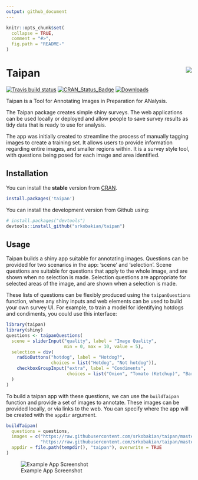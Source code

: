 ```yaml
---
output: github_document
---
```


<!-- README.md is generated from README.Rmd. Please edit that file -->

```r
knitr::opts_chunk$set(
  collapse = TRUE,
  comment = "#>",
  fig.path = "README-"
)
```

# Taipan <img src="man/figures/taipan.png" align="right" />

[![Travis build status](https://travis-ci.org/srkobakian/taipan.svg?branch=master)](https://travis-ci.org/srkobakian/taipan)
[![CRAN_Status_Badge](http://www.r-pkg.org/badges/version/taipan)](https://cran.r-project.org/package=taipan)
[![Downloads](http://cranlogs.r-pkg.org/badges/taipan?color=brightgreen)](https://cran.r-project.org/package=taipan)

Taipan is a Tool for Annotating Images in Preparation for ANalysis.

The Taipan package creates simple shiny surveys. The web applications can be used locally or deployed and allow people to save survey results as tidy data that is ready to use for analysis.

The app was initially created to streamline the process of manually tagging images to create a training set. 
It allows users to provide information regarding entire images, and smaller regions within. It is a survey style tool, with questions being posed for each image and area identified.


## Installation
You can install the **stable** version from [CRAN](https://cran.r-project.org/package=taipan).

```r
install.packages('taipan')
```

You can install the development version from Github using:

```r
# install.packages("devtools")
devtools::install_github("srkobakian/taipan")
```

## Usage

Taipan builds a shiny app suitable for annotating images. Questions can be provided for two scenarios in the app: 'scene' and 'selection'. Scene questions are suitable for questions that apply to the whole image, and are shown when no selection is made. Selection questions are appropriate for selected areas of the image, and are shown when a selection is made.

These lists of questions can be flexibly produced using the `taipanQuestions` function, where any shiny inputs and web elements can be used to build your own survey UI. For example, to train a model for identifying hotdogs and condiments, you could use this interface:

```r
library(taipan)
library(shiny)
questions <- taipanQuestions(
  scene = sliderInput("quality", label = "Image Quality",
                      min = 0, max = 10, value = 5),
  selection = div(
    radioButtons("hotdog", label = "Hotdog?",
                 choices = list("Hotdog", "Not hotdog")),
    checkboxGroupInput("extra", label = "Condiments",
                       choices = list("Onion", "Tomato (Ketchup)", "Barbeque", "Mustard"))
  )
)
```

To build a taipan app with these questions, we can use the `buildTaipan` function and provide a set of images to annotate. These images can be provided locally, or via links to the web. You can specify where the app will be created with the `appdir` argument.

```r
buildTaipan(
  questions = questions,
  images = c("https://raw.githubusercontent.com/srkobakian/taipan/master/sample_images/hotdog.jpg",
             "https://raw.githubusercontent.com/srkobakian/taipan/master/sample_images/not_hotdog.jpg"),
  appdir = file.path(tempdir(), "taipan"), overwrite = TRUE
)
```

![Example App Screenshot](man/figures/readme_app.png)

